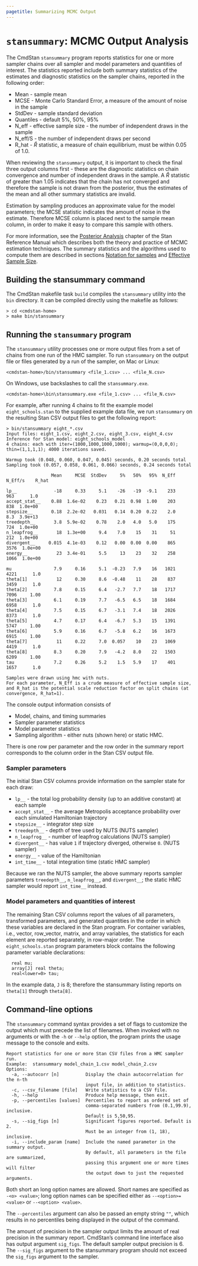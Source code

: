 ```yaml
---
pagetitle: Summarizing MCMC Output
---
```


# `stansummary`: MCMC Output Analysis {#stansummary}

The CmdStan `stansummary` program reports statistics for one or more sampler chains
over all sampler and model parameters and quantities of interest.
The statistics reported include both summary statistics of the estimates and
diagnostic statistics on the sampler chains, reported in the following order:


- Mean - sample mean
- MCSE - Monte Carlo Standard Error, a measure of the amount of noise in the sample
- StdDev - sample standard deviation
- Quantiles - default 5%, 50%, 95%
- N_eff - effective sample size - the number of independent draws in the sample
- N_eff/S - the number of independent draws per second
- R_hat - $\hat{R}$ statistic, a measure of chain equilibrium, must be within $0.05$ of  $1.0$.

When reviewing the `stansummary` output, it is important to check the final three
output columns first - these are the diagnostic statistics on chain convergence and
number of independent draws in the sample.
A $\hat{R}$ statistic of greater than $1.05$ indicates that the chain has not converged and
therefore the sample is not drawn from the posterior, thus the estimates of the mean and
all other summary statistics are invalid.

Estimation by sampling produces an approximate value for the model parameters;
the MCSE statistic indicates the amount of noise in the estimate.
Therefore MCSE column is placed next to the sample mean column,
in order to make it easy to compare this sample with others.

For more information, see the
[Posterior Analysis](https://mc-stan.org/docs/reference-manual/analysis.html)
chapter of the Stan Reference Manual which describes both the theory and practice of MCMC
estimation techniques.
The summary statistics and the algorithms used to compute them are described in sections
[Notation for samples](https://mc-stan.org/docs/reference-manual/analysis.html#notation-for-samples-chains-and-draws)
and
[Effective Sample Size](https://mc-stan.org/docs/reference-manual/analysis.html#effective-sample-size.section).

## Building the stansummary command

The CmdStan makefile task `build` compiles the `stansummary` utility
into the `bin` directory.
It can be compiled directly using the makefile as follows:
```
> cd <cmdstan-home>
> make bin/stansummary
```

## Running the `stansummary` program

The `stansummary` utility processes one or more output files from a set of
chains from one run of the HMC sampler.
To run `stansummary` on the output file or files generated by a run of
the sampler, on Mac or Linux:
```
<cmdstan-home>/bin/stansummary <file_1.csv> ... <file_N.csv>
```
On Windows, use backslashes to call the `stansummary.exe`.
```
<cmdstan-home>\bin\stansummary.exe <file_1.csv> ... <file_N.csv>
```

For example, after running 4 chains to fit the example model `eight_schools.stan`
to the supplied example data file, we run `stansummary` on the resulting Stan CSV
output files to get the following report:

```
> bin/stansummary eight_*.csv
Input files: eight_1.csv, eight_2.csv, eight_3.csv, eight_4.csv
Inference for Stan model: eight_schools_model
4 chains: each with iter=(1000,1000,1000,1000); warmup=(0,0,0,0); thin=(1,1,1,1); 4000 iterations saved.

Warmup took (0.048, 0.060, 0.047, 0.045) seconds, 0.20 seconds total
Sampling took (0.057, 0.058, 0.061, 0.066) seconds, 0.24 seconds total

                 Mean     MCSE  StdDev     5%   50%   95%  N_Eff  N_Eff/s    R_hat

lp__              -18     0.33     5.1    -26   -19  -9.1    233      963      1.0
accept_stat__    0.88  1.6e-02    0.23   0.21  0.98  1.00    203      838  1.0e+00
stepsize__       0.18  2.2e-02   0.031   0.14  0.20  0.22    2.0      8.3  3.9e+13
treedepth__       3.8  5.9e-02    0.78    2.0   4.0   5.0    175      724  1.0e+00
n_leapfrog__       18  1.3e+00     9.4    7.0    15    31     51      212  1.0e+00
divergent__     0.015  4.1e-03    0.12   0.00  0.00  0.00    865     3576  1.0e+00
energy__           23  3.4e-01     5.5     13    23    32    258     1066  1.0e+00

mu                7.9     0.16     5.1  -0.23   7.9    16   1021     4221      1.0
theta[1]           12     0.30     8.6  -0.48    11    28    837     3459      1.0
theta[2]          7.8     0.15     6.4   -2.7   7.7    18   1717     7096     1.00
theta[3]          6.1     0.19     7.7   -6.5   6.5    18   1684     6958      1.0
theta[4]          7.5     0.15     6.7   -3.1   7.4    18   2026     8373      1.0
theta[5]          4.7     0.17     6.4   -6.7   5.3    15   1391     5747     1.00
theta[6]          5.9     0.16     6.7   -5.8   6.2    16   1673     6915     1.00
theta[7]           11     0.22     7.0  0.057    10    23   1069     4419      1.0
theta[8]          8.3     0.20     7.9   -4.2   8.0    22   1503     6209     1.00
tau               7.2     0.26     5.2    1.5   5.9    17    401     1657      1.0

Samples were drawn using hmc with nuts.
For each parameter, N_Eff is a crude measure of effective sample size,
and R_hat is the potential scale reduction factor on split chains (at
convergence, R_hat=1).
```

The console output information consists of

- Model, chains, and timing summaries
- Sampler parameter statistics
- Model parameter statistics
- Sampling algorithm - either nuts (shown here) or static HMC.

There is one row per parameter and the row order in the summary report corresponds
to the column order in the Stan CSV output file.

### Sampler parameters

The initial Stan CSV columns provide information on the sampler state for each draw:

- `lp__` - the total log probability density (up to an additive constant) at each sample
- `accept_stat__ ` - the average Metropolis acceptance  probability over each simulated Hamiltonian trajectory
- `stepsize__ ` - integrator step size
- `treedepth__ ` - depth of tree used by NUTS (NUTS sampler)
- `n_leapfrog__ ` - number of leapfrog calculations (NUTS sampler)
- `divergent__ ` - has value `1` if trajectory diverged, otherwise `0`. (NUTS sampler)
- `energy__ ` - value of the Hamiltonian
- `int_time__ ` - total integration time (static HMC sampler)

Because we ran the NUTS sampler, the above summary reports sampler parameters
`treedepth__`, `n_leapfrog__`, and `divergent__`;
the static HMC sampler would report `int_time__` instead.

### Model parameters and quantities of interest

The remaining Stan CSV columns report the values of all parameters, transformed parameters,
and generated quantities in the order in which these variables are declared in the Stan program.
For container variables, i.e., vector, row_vector, matrix, and array variables,
the statistics for each element are reported separately, in row-major order.
The `eight_schools.stan` program parameters block contains the following parameter variable
declarations:
```
  real mu;
  array[J] real theta;
  real<lower=0> tau;
```
In the example data, `J` is $8$; therefore the stansummary listing
reports on `theta[1]` through `theta[8]`.


## Command-line options

The `stansummary` command syntax provides a set of flags to customize the output
which must precede the list of filenames.
When invoked with no arguments or with the `-h` or `--help` option,
the program prints the usage message to the console and exits.

```
Report statistics for one or more Stan CSV files from a HMC sampler run.
Example:  stansummary model_chain_1.csv model_chain_2.csv
Options:
  -a, --autocorr [n]          Display the chain autocorrelation for the n-th
                              input file, in addition to statistics.
  -c, --csv_filename [file]   Write statistics to a CSV file.
  -h, --help                  Produce help message, then exit.
  -p, --percentiles [values]  Percentiles to report as ordered set of
                              comma-separated numbers from (0.1,99.9), inclusive.
                              Default is 5,50,95.
  -s, --sig_figs [n]          Significant figures reported. Default is 2.
                              Must be an integer from (1, 18), inclusive.
  -i, --include_param [name]  Include the named parameter in the summary output.
                              By default, all parameters in the file are summarized,
                              passing this argument one or more times will filter
                              the output down to just the requested arguments.
```

Both short an long option names are allowed.  Short names are specified as `-<o> <value>`;
long option names can be specified either as `--<option>=<value>` or `--<option> <value>`.

The `--percentiles` argument can also be passed an empty string `""`, which
results in no percentiles being displayed in the output of the command.

The amount of precision
in the sampler output limits the amount of real precision in the summary report.
CmdStan's command line interface also has output argument `sig_figs`.
The default sampler output precision is 6.
The `--sig_figs` argument to the stansummary program should not exceed the `sig_figs` argument to the sampler.
